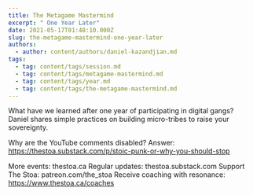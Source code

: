 ```yaml
---
title: The Metagame Mastermind
excerpt: " One Year Later"
date: 2021-05-17T01:48:10.000Z
slug: the-metagame-mastermind-one-year-later
authors:
  - author: content/authors/daniel-kazandjian.md
tags:
  - tag: content/tags/session.md
  - tag: content/tags/metagame-mastermind.md
  - tag: content/tags/year.md
  - tag: content/tags/the-metagame-mastermind.md
---
```


What have we learned after one year of participating in digital gangs? Daniel shares simple practices on building micro-tribes to raise your sovereignty.

Why are the YouTube comments disabled? Answer: https://thestoa.substack.com/p/stoic-punk-or-why-you-should-stop

More events: thestoa.ca
Regular updates: thestoa.substack.com
Support The Stoa: patreon.com/the_stoa
Receive coaching with resonance: https://www.thestoa.ca/coaches
